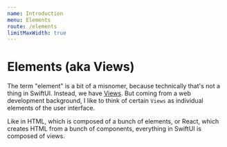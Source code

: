 ```yaml
---
name: Introduction
menu: Elements
route: /elements
limitMaxWidth: true
---
```


# Elements (aka Views)
The term "element" is a bit of a misnomer, because technically that's not a thing in SwiftUI. 
Instead, we have [Views](https://developer.apple.com/documentation/swiftui/view). But coming 
from a web development background, I like to think of certain `Views` as individual 
elements of the user interface. 

Like in HTML, which is composed of a bunch of elements, or React, which creates HTML
from a bunch of components, everything in SwiftUI is composed of views. 
